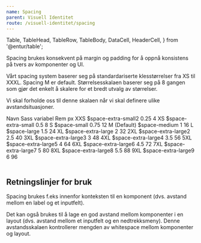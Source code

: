 ```yaml
---
name: Spacing
parent: Visuell Identitet
route: /visuell-identitet/spacing
---
```


  Table,
  TableHead,
  TableRow,
  TableBody,
  DataCell,
  HeaderCell,
} from '@entur/table';

<PageHeader>
  Spacing brukes konsekvent på margin og padding for å oppnå konsistens på tvers
  av komponenter og UI.
</PageHeader>

Vårt spacing system baserer seg på standardariserte klesstørrelser fra XS til XXXL.
Spacing M er default. Størrelsesskalaen baserer seg på 8 gangen som gjør det enkelt å skalere for et bredt utvalg av størrelser.

Vi skal forholde oss til denne skalaen når vi skal definere ulike avstandsituasjoner.

<Table>
  <TableHead>
    <TableRow>
      <HeaderCell>Navn</HeaderCell>
      <HeaderCell>Sass variabel</HeaderCell>
      <HeaderCell>Rem</HeaderCell>
      <HeaderCell>px</HeaderCell>
    </TableRow>
  </TableHead>
  <TableBody>
    <TableRow>
      <DataCell>XXS</DataCell>
      <DataCell>$space-extra-small2</DataCell>
      <DataCell>0.25</DataCell>
      <DataCell>4</DataCell>
    </TableRow>
    <TableRow>
      <DataCell>XS</DataCell>
      <DataCell>$space-extra-small</DataCell>
      <DataCell>0.5</DataCell>
      <DataCell>8</DataCell>
    </TableRow>
    <TableRow>
      <DataCell>S</DataCell>
      <DataCell>$space-small</DataCell>
      <DataCell>0.75</DataCell>
      <DataCell>12</DataCell>
    </TableRow>
    <TableRow>
      <DataCell>M (Default)</DataCell>
      <DataCell>$space-medium</DataCell>
      <DataCell>1</DataCell>
      <DataCell>16</DataCell>
    </TableRow>
    <TableRow>
      <DataCell>L</DataCell>
      <DataCell>$space-large</DataCell>
      <DataCell>1.5</DataCell>
      <DataCell>24</DataCell>
    </TableRow>
    <TableRow>
      <DataCell>XL</DataCell>
      <DataCell>$space-extra-large</DataCell>
      <DataCell>2</DataCell>
      <DataCell>32</DataCell>
    </TableRow>
    <TableRow>
      <DataCell>2XL</DataCell>
      <DataCell>$space-extra-large2</DataCell>
      <DataCell>2.5</DataCell>
      <DataCell>40</DataCell>
    </TableRow>
    <TableRow>
      <DataCell>3XL</DataCell>
      <DataCell>$space-extra-large3</DataCell>
      <DataCell>3</DataCell>
      <DataCell>48</DataCell>
    </TableRow>
    <TableRow>
      <DataCell>4XL</DataCell>
      <DataCell>$space-extra-large4</DataCell>
      <DataCell>3.5</DataCell>
      <DataCell>56</DataCell>
    </TableRow>
    <TableRow>
      <DataCell>5XL</DataCell>
      <DataCell>$space-extra-large5</DataCell>
      <DataCell>4</DataCell>
      <DataCell>64</DataCell>
    </TableRow>
    <TableRow>
      <DataCell>6XL</DataCell>
      <DataCell>$space-extra-large6</DataCell>
      <DataCell>4.5</DataCell>
      <DataCell>72</DataCell>
    </TableRow>
    <TableRow>
      <DataCell>7XL</DataCell>
      <DataCell>$space-extra-large7</DataCell>
      <DataCell>5</DataCell>
      <DataCell>80</DataCell>
    </TableRow>
    <TableRow>
      <DataCell>8XL</DataCell>
      <DataCell>$space-extra-large8</DataCell>
      <DataCell>5.5</DataCell>
      <DataCell>88</DataCell>
    </TableRow>
    <TableRow>
      <DataCell>9XL</DataCell>
      <DataCell>$space-extra-large9</DataCell>
      <DataCell>6</DataCell>
      <DataCell>96</DataCell>
    </TableRow>
  </TableBody>
</Table>

## Retningslinjer for bruk

Spacing brukes f.eks innenfor konteksten til en komponent (dvs. avstand mellom en label og et inputfelt).

Det kan også brukes til å lage en god avstand mellom komponenter i en layout (dvs. avstand mellom et inputfelt og en nedtrekksmeny). Denne avstandsskalaen kontrollerer mengden av whitespace mellom komponenter og layout.
